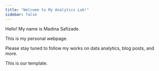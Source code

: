 ```yaml
---
title: "Welcome to My Analytics Lab!"
sidebar: false
---
```


Hello! My name is Madina Safizade.

This is my personal webpage.

Please stay tuned to follow my works on data analytics, blog posts, and more.

This is our template.
